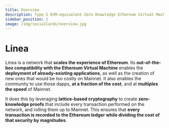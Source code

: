 ```yaml
---
title: Overview
description: Type 2 EVM-equivalent Zero Knowledge Ethereum Virtual Machine
sidebar_position: 1
image: /img/socialCards/overview.jpg
---
```


# Linea

Linea is a network that **scales the experience of Ethereum**. Its **out-of-the-box compatibility with the Ethereum Virtual Machine** enables the **deployment of already-existing applications**, as well as the creation of new ones that would be too costly on Mainnet. It also enables the community to use those dapps, **at a fraction of the cost**, and at **multiples the speed** of Mainnet.

It does this by leveraging **lattice-based cryptography** to create **zero-knowledge proofs** that include every transaction performed on the network, and rolling them up to Mainnet. This ensures that **every transaction is recorded to the Ethereum ledger while dividing the cost of that security by magnitudes**.


<DocCardList />
